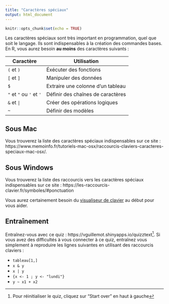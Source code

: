 ```yaml
---
title: "Caractères spéciaux"
output: html_document
---
```


```r
knitr::opts_chunk$set(echo = TRUE)
```


Les caractères spéciaux sont très important en programmation, quel que soit le langage. Ils sont indispensables à la création des commandes bases. En R, vous aurez besoin **au moins** des caractères suivants :

Caractère | Utilisation
----------|-------------
 `(` et `)` | Éxécuter des fonctions
 `[` et `]` | Manipuler des données
 `$`  | Extraire une colonne d'un tableau
 `"` et `"` ou `'` et `'`| Définir des chaînes de caractères
 `&` et `|` | Créer des opérations logiques
 `~` | Définir des modèles

## Sous Mac

Vous trouverez la liste des caractères spéciaux indispensables sur ce site : https://www.memoinfo.fr/tutoriels-mac-osx/raccourcis-claviers-caracteres-speciaux-mac-osx/.

## Sous Windows
 
Vous trouverez la liste des raccourcis vers les caractères spéciaux indispensables sur ce site :  https://les-raccourcis-clavier.fr/symboles/#ponctuation

Vous aurez certainement besoin du [visualiseur de clavier](http://www.utilisersonmac.com/blog/visualiser-les-touches-du-clavier-mac) au début pour vous aider.

## Entraînement

Entraînez-vous avec ce quiz : https://vguillemot.shinyapps.io/quizztext[^1].
Si vous avez des difficultés à vous connecter à ce quiz, entraînez vous simplement à reproduire les lignes suivantes en utilisant des raccourcis claviers : 

 * `tableau[1,]`
 * `x & y`
 * `x | y`
 * `{x <- 1 ; y <- "lundi"}`
 * `y ~ x1 + x2`

[^1]: Pour réinitialiser le quiz, cliquez sur "Start over" en haut à gauche
